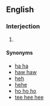 {{also|teehee}}
==English==

===Interjection===
{{en-interj}}

# {{lb|en|colloquial}} {{n-g|A typographical representation of [[titter]]ing or high-pitched laughter.}}

====Synonyms====
* [[ha ha]]
* [[haw|haw haw]]
* [[heh]]
* [[hehe]]
* [[ho ho ho]]
* [[tee hee hee]]